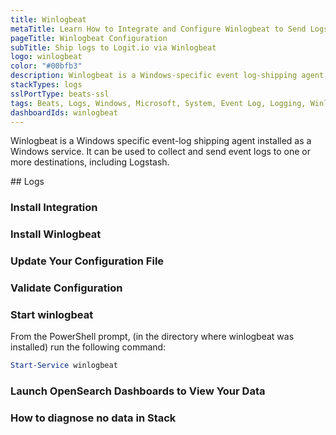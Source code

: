 ```yaml
---
title: Winlogbeat
metaTitle: Learn How to Integrate and Configure Winlogbeat to Send Logs
pageTitle: Winlogbeat Configuration
subTitle: Ship logs to Logit.io via Winlogbeat
logo: winlogbeat
color: "#00bfb3"
description: Winlogbeat is a Windows-specific event log-shipping agent.
stackTypes: logs
sslPortType: beats-ssl
tags: Beats, Logs, Windows, Microsoft, System, Event Log, Logging, Winlogbeat
dashboardIds: winlogbeat
---
```


Winlogbeat is a Windows specific event-log shipping agent installed 
as a Windows service. It can be used to collect and send event 
logs to one or more destinations, including Logstash.

<Steps>
  ## Logs
  
  ### Install Integration
  
  <InstallIntegration/>

  ### Install Winlogbeat

  <InstallWindowsBeat
    beatname = "winlogbeat"
    version = "8.15.2"
  />

  ### Update Your Configuration File
  
  <WinlogBeatConfigFile />

  ### Validate Configuration

  <ValidateWinlogBeat beatname="winlogbeat" />

  ### Start winlogbeat

  From the PowerShell prompt, (in the directory where winlogbeat was installed) run the following command:

  ```ps1 copy
  Start-Service winlogbeat
  ```

  ### Launch OpenSearch Dashboards to View Your Data
  
  <LaunchVisualizer type="logs" />

  ### How to diagnose no data in Stack

  <DiagnoseNoData />

</Steps>





